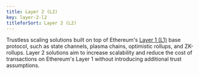 ```yaml
---
title: Layer 2 (L2)
key: layer-2-l2
titleforSort: Layer 2 (L2)
---
```


Trustless scaling solutions built on top of Ethereum's [Layer 1 (L1)](/intro/glossary#layer-1-l1) base protocol, such as state channels, plasma chains, optimistic rollups, and ZK-rollups. Layer 2 solutions aim to increase scalability and reduce the cost of transactions on Ethereum's Layer 1 without introducing additional trust assumptions.

